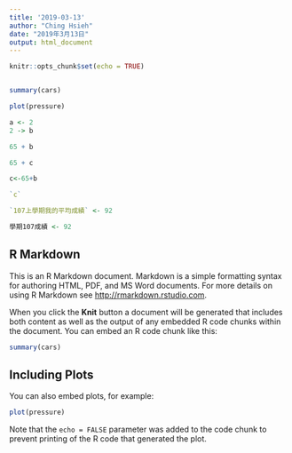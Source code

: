 ```yaml
---
title: '2019-03-13'
author: "Ching Hsieh"
date: "2019年3月13日"
output: html_document
---
```


```r
knitr::opts_chunk$set(echo = TRUE)
```

```r

```

```r
summary(cars)
```

```r
plot(pressure)
```
```r
a <- 2
2 -> b
```

```r
65 + b
```
```r
65 + c
```
```r
c<-65+b
```

```r
`c`
```
```r
`107上學期我的平均成績` <- 92
```

```r
學期107成績 <- 92

```


## R Markdown

This is an R Markdown document. Markdown is a simple formatting syntax for authoring HTML, PDF, and MS Word documents. For more details on using R Markdown see <http://rmarkdown.rstudio.com>.

When you click the **Knit** button a document will be generated that includes both content as well as the output of any embedded R code chunks within the document. You can embed an R code chunk like this:

```r
summary(cars)
```

## Including Plots

You can also embed plots, for example:

```r
plot(pressure)
```

Note that the `echo = FALSE` parameter was added to the code chunk to prevent printing of the R code that generated the plot.
